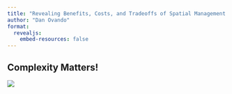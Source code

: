 ```yaml
---
title: "Revealing Benefits, Costs, and Tradeoffs of Spatial Management Arrising from Coupled Economic and Ecological Dynamics in Marine Systems"
author: "Dan Ovando"
format:
  revealjs:
    embed-resources: false
---
```



## Complexity Matters!

![](imgs/complexity.png)
